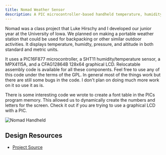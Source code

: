 ```yaml
---
title: Nomad Weather Sensor
description: A PIC microcontroller-based handheld temperature, humidity, and barometer sensor.
---
```

Nomad was a class project that Luke Hirschy and I developed our junior year at the University of Iowa.
We planned on making a portable weather station that could be used for backpacking or other similar outdoor activities.
It displays temperature, humidty, pressure, and altitude in both standard and metric units.

It uses a PIC16F877 microcontroller, a SHT11 humidity/temperature sensor, a MPX4115A, and a CFAG12864B 128x64 graphical LCD.
Relocatable assembly code is available for all these components. Feel free to use any of this code under the terms of the GPL.
In general most of the things work but there are still some bugs in the code. I don't plan on doing much more work on it so use it as is.

There is some interesting code we wrote to create a font table in the PICs program memory.
This allowed us to dynamically create the numbers and letters for the screen.
Check it out if you are trying to use a graphical LCD with a PIC.

![Nomad Handheld](../../../assets/nomad_handheld.jpg)

## Design Resources
* [Project Source](https://github.com/maihde/nomad-wx)